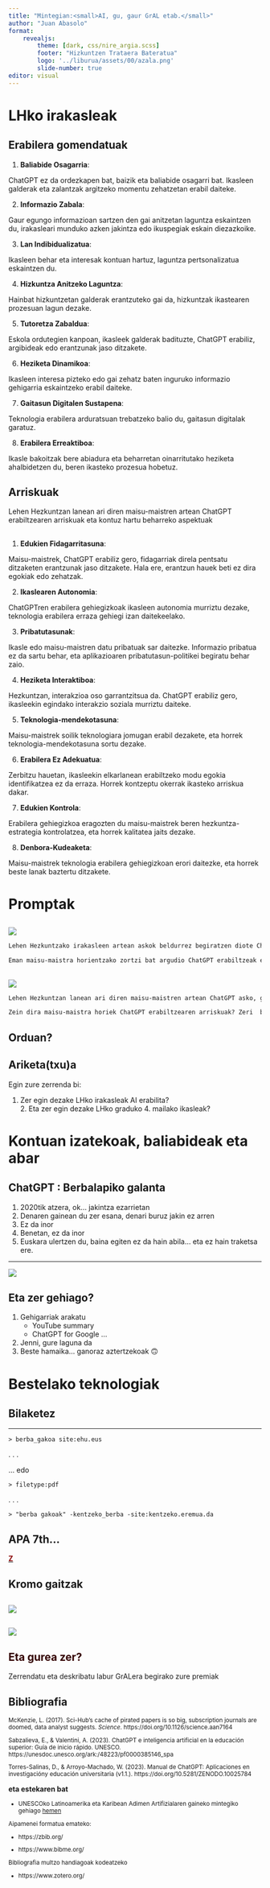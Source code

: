 ```yaml
---
title: "Mintegian:<small>AI, gu, gaur GrAL etab.</small>"
author: "Juan Abasolo"
format: 
    revealjs: 
        theme: [dark, css/nire_argia.scss]
        footer: "Hizkuntzen Trataera Bateratua"
        logo: '../liburua/assets/00/azala.png'
        slide-number: true
editor: visual
---
```


# LHko irakasleak

## Erabilera gomendatuak {.scrollable}

1.  **Baliabide Osagarria**:

::: fragment
ChatGPT ez da ordezkapen bat, baizik eta baliabide osagarri bat. Ikasleen galderak eta zalantzak argitzeko momentu zehatzetan erabil daiteke.
:::

2.  **Informazio Zabala**:

::: fragment
Gaur egungo informazioan sartzen den gai anitzetan laguntza eskaintzen du, irakasleari munduko azken jakintza edo ikuspegiak eskain diezazkoike.
:::

3.  **Lan Indibidualizatua**:

::: fragment
Ikasleen behar eta interesak kontuan hartuz, laguntza pertsonalizatua eskaintzen du.
:::

4.  **Hizkuntza Anitzeko Laguntza**:

::: fragment
Hainbat hizkuntzetan galderak erantzuteko gai da, hizkuntzak ikastearen prozesuan lagun dezake.
:::

5.  **Tutoretza Zabaldua**:

::: fragment
Eskola ordutegien kanpoan, ikasleek galderak badituzte, ChatGPT erabiliz, argibideak edo erantzunak jaso ditzakete.
:::

6.  **Heziketa Dinamikoa**:

::: fragment
Ikasleen interesa pizteko edo gai zehatz baten inguruko informazio gehigarria eskaintzeko erabil daiteke.
:::

7.  **Gaitasun Digitalen Sustapena**:

::: fragment
Teknologia erabilera arduratsuan trebatzeko balio du, gaitasun digitalak garatuz.
:::

8.  **Erabilera Erreaktiboa**:

::: fragment
Ikasle bakoitzak bere abiadura eta beharretan oinarritutako heziketa ahalbidetzen du, beren ikasteko prozesua hobetuz.
:::

## Arriskuak {.scrollable}

::: fragment
Lehen Hezkuntzan lanean ari diren maisu-maistren artean ChatGPT erabiltzearen arriskuak eta kontuz hartu beharreko aspektuak
:::

##  {.scrollable}

1.  **Edukien Fidagarritasuna**:

::: fragment
Maisu-maistrek, ChatGPT erabiliz gero, fidagarriak direla pentsatu ditzaketen erantzunak jaso ditzakete. Hala ere, erantzun hauek beti ez dira egokiak edo zehatzak.
:::

2.  **Ikaslearen Autonomia**:

::: fragment
ChatGPTren erabilera gehiegizkoak ikasleen autonomia murriztu dezake, teknologia erabilera erraza gehiegi izan daitekeelako.
:::

3.  **Pribatutasunak**:

::: fragment
Ikasle edo maisu-maistren datu pribatuak sar daitezke. Informazio pribatua ez da sartu behar, eta aplikazioaren pribatutasun-politikei begiratu behar zaio.
:::

4.  **Heziketa Interaktiboa**:

::: fragment
Hezkuntzan, interakzioa oso garrantzitsua da. ChatGPT erabiliz gero, ikasleekin egindako interakzio soziala murriztu daiteke.
:::

5.  **Teknologia-mendekotasuna**:

::: fragment
Maisu-maistrek soilik teknologiara jomugan erabil dezakete, eta horrek teknologia-mendekotasuna sortu dezake.
:::

6.  **Erabilera Ez Adekuatua**:

::: fragment
Zerbitzu hauetan, ikasleekin elkarlanean erabiltzeko modu egokia identifikatzea ez da erraza. Horrek kontzeptu okerrak ikasteko arriskua dakar.
:::

7.  **Edukien Kontrola**:

::: fragment
Erabilera gehiegizkoa eragozten du maisu-maistrek beren hezkuntza-estrategia kontrolatzea, eta horrek kalitatea jaits dezake.
:::

8.  **Denbora-Kudeaketa**:

::: fragment
Maisu-maistrek teknologia erabilera gehiegizkoan erori daitezke, eta horrek beste lanak baztertu ditzakete.
:::

# Promptak

##  {background-color="#444654"}

![](irudiak/mintegia_01/CGPT01.png){fig-align="center"}

``` txt
Lehen Hezkuntzako irakasleen artean askok beldurrez begiratzen diote ChatGPT erabiltzeari, besteak beste, gizatasunik gabeko hezkuntza berri bat eraikitzen ari dela uste baitute.

Eman maisu-maistra horientzako zortzi bat argudio ChatGPT erabiltzeak eman ahal dizkien aukerak nabarmenduta.
```

##  {background-color="#444654"}

![](irudiak/mintegia_01/CGPT02.png){fig-align="center"}

``` txt
Lehen Hezkuntzan lanean ari diren maisu-maistren artean ChatGPT asko, gehiegi agian, hasi da erabiltzen; besteak beste produktibitatea igotzeko eta denboraren kudeaketan laguntzen dielako.

Zein dira maisu-maistra horiek ChatGPT erabiltzearen arriskuak? Zeri  begiratu behar zaio kontu handiagoz?
```

## Orduan?

::: callout-warning
## Ariketa(txu)a {background-color="darkred"}

Egin zure zerrenda bi:

1.  Zer egin dezake LHko irakasleak AI erabilita?\
    [2. Eta zer egin dezake LHko graduko 4. mailako ikasleak?]{.fragment}
:::

# Kontuan izatekoak, baliabideak eta abar

## ChatGPT : Berbalapiko galanta

::: incremental
1.  2020tik atzera, ok... jakintza ezarrietan
2.  Denaren gainean du zer esana, denari buruz jakin ez arren
3.  Ez da inor
4.  Benetan, ez da inor
5.  Euskara ulertzen du, baina egiten ez da hain abila... eta ez hain traketsa ere.
:::

------------------------------------------------------------------------

[![](irudiak/mintegia_01/When_use_ChatGPT.jpeg){fig-align="center"}](https://unesdoc.unesco.org/ark:/48223/pf0000385146_spa)

## Eta zer gehiago?

::: incremental
1.  Gehigarriak arakatu
    -   YouTube summary
    -   ChatGPT for Google ...
2.  Jenni, gure laguna da
3.  Beste hamaika... ganoraz aztertzekoak 🙃
:::

# Bestelako teknologiak

## Bilaketez

------------------------------------------------------------------------

`> berba_gakoa site:ehu.eus`

. . .

... edo

`> filetype:pdf`

. . .

`> "berba gakoak" -kentzeko_berba -site:kentzeko.eremua.da`

## APA 7th...

[[[**Z**]{style="color: #800"}](https://zbib.org/)]{.centered}

## Kromo gaitzak

##  {background-color="#ffffff"}

[![](https://www.enriquedans.com/wp-content/uploads/2021/01/Sci-Hub-768x488.jpg)](https://www.science.org/content/article/sci-hub-s-cache-pirated-papers-so-big-subscription-journals-are-doomed-data-analyst)

##  {background-color="#000"}

![](https://upload.wikimedia.org/wikipedia/commons/8/85/Library_Genesis_Logo.png){fig-align="center"}

##  {background-color="darkred"}

::: callout-warning
## [Eta gurea zer?]{style="color: #300"}

Zerrendatu eta deskribatu labur GrALera begirako zure premiak
:::

## Bibliografia

<small>

McKenzie, L. (2017). Sci-Hub's cache of pirated papers is so big, subscription journals are doomed, data analyst suggests. *Science*. https://doi.org/10.1126/science.aan7164

Sabzalieva, E., & Valentini, A. (2023). ChatGPT e inteligencia artificial en la educación superior: Guía de inicio rápido. UNESCO. https://unesdoc.unesco.org/ark:/48223/pf0000385146_spa

Torres-Salinas, D., & Arroyo-Machado, W. (2023). Manual de ChatGPT: Aplicaciones en investigacióny educación universitaria (v1.1.). https://doi.org/10.5281/ZENODO.10025784

</small>

**eta estekaren bat**

<small>

-   UNESCOko Latinoamerika eta Karibean Adimen Artifizialaren gaineko mintegiko gehiago [hemen](https://www.iesalc.unesco.org/2023/04/14/chatgpt-e-inteligencia-artificial-en-la-educacion-superior-guia-de-inicio-rapido/ "ChatGPT, inteligencia artificial y educación superior: ¿Qué deben saber las instituciones de educación superior?")

Aipamenei formatua emateko:

-   https://zbib.org/

-   https://www.bibme.org/

Bibliografia multzo handiagoak kodeatzeko

-   https://www.zotero.org/

</small>
